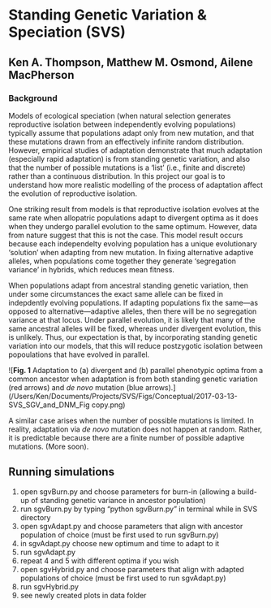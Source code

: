 # Standing Genetic Variation & Speciation (SVS)
## Ken A. Thompson, Matthew M. Osmond, Ailene MacPherson

### Background

Models of ecological speciation (when natural selection generates reproductive isolation between independently evolving populations) typically assume that populations adapt only from new mutation, and that these mutations drawn from an effectively infinite random distribution. However, empirical studies of adaptation demonstrate that much adaptation (especially rapid adaptation) is from standing genetic variation, and also that the number of possible mutations is a 'list' (i.e., finite and discrete) rather than a continuous distribution. In this project our goal is to understand how more realistic modelling of the process of adaptation affect the evolution of reproductive isolation.

One striking result from models is that reproductive isolation evolves at the same rate when allopatric populations adapt to divergent optima as it does when they undergo parallel evolution to the same optimum. However, data from nature suggest that this is not the case. This model result occurs because each independelty evolving population has a unique evolutionary 'solution' when adapting from new mutation. In fixing alternative adaptive alleles, when populations come together they generate 'segregation variance' in hybrids, which reduces mean fitness. 

When populations adapt from ancestral standing genetic variation, then under some circumstances the exact same allele can be fixed in indepdently evolving populations. If adapting populations fix the same---as opposed to alternative---adaptive alleles, then there will be no segregation variance at that locus. Under parallel evolution, it is likely that many of the same ancestral alleles will be fixed, whereas under divergent evolution, this is unlikely. Thus, our expectation is that, by incorporating standing genetic variation into our models, that this will reduce postzygotic isolation between popoulations that have evolved in parallel.  

![**Fig. 1** Adaptation to (a) divergent and (b) parallel phenotypic optima from a common ancestor when adaptation is from both standing genetic variation (red arrows) and *de novo* mutation (blue arrows).] (/Users/Ken/Documents/Projects/SVS/Figs/Conceptual/2017-03-13-SVS_SGV_and_DNM_Fig copy.png)

A similar case arises when the number of possible mutations is limited. In reality, adaptation via *de novo* mutation does not happen at random. Rather, it is predictable because there are a finite number of possible adaptive mutations.  (More soon).



## Running simulations
1. open sgvBurn.py and choose parameters for burn-in (allowing a build-up of standing genetic variance in ancestor population)
2. run sgvBurn.py by typing "python sgvBurn.py" in terminal while in SVS directory
3. open sgvAdapt.py and choose parameters that align with ancestor population of choice (must be first used to run sgvBurn.py)
4. in sgvAdapt.py choose new optimum and time to adapt to it
5. run sgvAdapt.py
6. repeat 4 and 5 with different optima if you wish
7. open sgvHybrid.py and choose parameters that align with adapted populations of choice (must be first used to run sgvAdapt.py)
8. run sgvHybrid.py
9. see newly created plots in data folder
